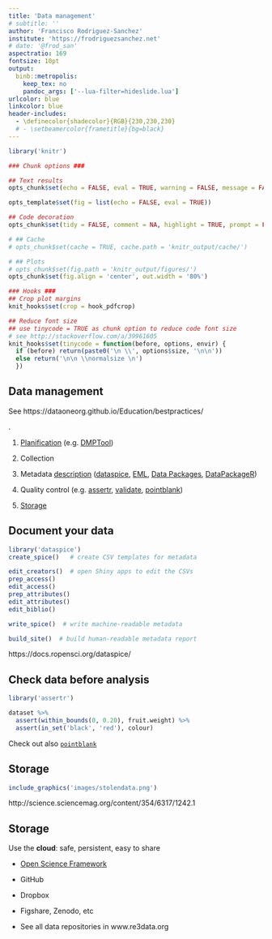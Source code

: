 ```yaml
---
title: 'Data management'
# subtitle: ''
author: 'Francisco Rodriguez-Sanchez'
institute: 'https://frodriguezsanchez.net'
# date: '@frod_san'
aspectratio: 169
fontsize: 10pt
output: 
  binb::metropolis:
    keep_tex: no
    pandoc_args: ['--lua-filter=hideslide.lua']
urlcolor: blue
linkcolor: blue
header-includes:
  - \definecolor{shadecolor}{RGB}{230,230,230}
  # - \setbeamercolor{frametitle}{bg=black}
---
```



```r

library('knitr')

### Chunk options ###

## Text results
opts_chunk$set(echo = FALSE, eval = TRUE, warning = FALSE, message = FALSE, size = 'tiny')

opts_template$set(fig = list(echo = FALSE, eval = TRUE))

## Code decoration
opts_chunk$set(tidy = FALSE, comment = NA, highlight = TRUE, prompt = FALSE, crop = TRUE)

# ## Cache
# opts_chunk$set(cache = TRUE, cache.path = 'knitr_output/cache/')

# ## Plots
# opts_chunk$set(fig.path = 'knitr_output/figures/')
opts_chunk$set(fig.align = 'center', out.width = '80%')

### Hooks ###
## Crop plot margins
knit_hooks$set(crop = hook_pdfcrop)

## Reduce font size
## use tinycode = TRUE as chunk option to reduce code font size
# see http://stackoverflow.com/a/39961605
knit_hooks$set(tinycode = function(before, options, envir) {
  if (before) return(paste0('\n \\', options$size, '\n\n'))
  else return('\n\n \\normalsize \n')
  })

```





## Data management

See https://dataoneorg.github.io/Education/bestpractices/

.

1. [Planification](https://doi.org/10.1371/journal.pcbi.1004525) (e.g. [DMPTool](https://dmptool.org/))

2. Collection

3. Metadata [description](https://dataoneorg.github.io/Education/bp_step/describe/) ([dataspice](https://docs.ropensci.org/dataspice/), [EML](https://docs.ropensci.org/EML), [Data Packages](http://frictionlessdata.io/), [DataPackageR](https://docs.ropensci.org/DataPackageR/))

4. Quality control (e.g. [assertr](https://github.com/ropensci/assertr), [validate](https://github.com/data-cleaning/validate),
[pointblank](https://github.com/rich-iannone/pointblank))

5. [Storage](https://doi.org/10.1371/journal.pcbi.1005097)


## Document your data

\footnotesize

```r
library('dataspice')
create_spice()   # create CSV templates for metadata

edit_creators()  # open Shiny apps to edit the CSVs
prep_access()
edit_access()
prep_attributes()
edit_attributes()
edit_biblio()

write_spice()  # write machine-readable metadata

build_site()  # build human-readable metadata report
```

https://docs.ropensci.org/dataspice/


## Check data before analysis

```r
library('assertr')

dataset %>% 
  assert(within_bounds(0, 0.20), fruit.weight) %>% 
  assert(in_set('black', 'red'), colour)
```

Check out also [`pointblank`](https://rich-iannone.github.io/pointblank/index.html)


## Storage

```r
include_graphics('images/stolendata.png')
```

\scriptsize
http://science.sciencemag.org/content/354/6317/1242.1
\normalsize



## Storage

Use the **cloud**: safe, persistent, easy to share

- [Open Science Framework](https://osf.io/)

- GitHub

- Dropbox

- Figshare, Zenodo, etc

- See all data repositories in www.re3data.org



